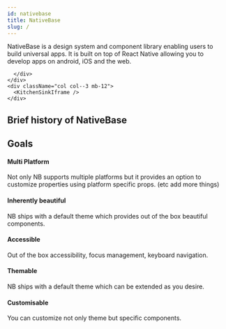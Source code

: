 ```yaml
---
id: nativebase
title: NativeBase
slug: /
---
```



<div className="tailwind">
  <div className="row">
    <div className="col col--9 mb-12">
      <p className="text-xl">
        NativeBase is a design system and component library enabling users to
        build universal apps. It is built on top of React Native allowing you to
        develop apps on android, iOS and the web.
      </p>
      <div className="mt-8 pl-2">
        <div className="row mb-2">
          <TileLink
            title="Installation Guide"
            description="Refer nstallation guide to setup NativeBase in your React Native
              project"
            className="bg-cyan-600"
          />
          <TileLink
            title="Playground"
            description="Try out NativeBase in expo's snackplayer"
            className="bg-teal-600"
          />
        </div>
        <div className="row">
          <TileLink
            title="Theming"
            description="Refer installation guide to setup NativeBase in your React Native
              project"
            className="bg-pink-600"
          />
          <TileLink
            title="Recipes"
            description="Refer installation guide to setup NativeBase in your React Native
              project"
            className="bg-indigo-600"
          />
        </div>
        
      </div>
    </div>
    <div className="col col--3 mb-12">
      <KitchenSinkIframe />
    </div>
  </div>
  <h2 className="text-3xl mb-12">Brief history of NativeBase</h2>
  <div className="mt-4 ml-4">
    <NBHistory />
  </div>
<h2 className="text-3xl mt-12">Goals</h2>
<div className="mt-8">
  <h4 className="text-xl">Multi Platform</h4>
  <div>
    Not only NB supports multiple platforms but it provides an option to
    customize properties using platform specific props. (etc add more things)
  </div>
</div>

<div className="mt-8">
  <h4 className="text-xl">Inherently beautiful</h4>
  <div>
    NB ships with a default theme which provides out of the box beautiful
    components.
  </div>
</div>

<div className="mt-8">
  <h4 className="text-xl">Accessible
</h4>
  <div>
    Out of the box accessibility, focus management, keyboard 
navigation.

  </div>
</div>

<div className="mt-8">
  <h4 className="text-xl">Themable

</h4>
  <div>
   NB ships with a default theme which can be extended as 
you desire.

  </div>
</div>

<div className="mt-8">
  <h4 className="text-xl">Customisable

</h4>
  <div>
  You can customize not only theme but specific components.

  </div>
</div>

</div>
